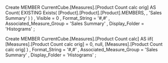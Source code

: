 Create MEMBER CurrentCube.[Measures].[Product Count calc orig] AS
    Count( EXISTING 
           Exists( [Product].[Product].[Product].MEMBERS, ,
                   'Sales Summary' ) )
  , Visible = 0
  , Format_String = '#,#'
  , Associated_Measure_Group = 'Sales Summary'
  , Display_Folder = 'Histograms'
  ;
                 
Create MEMBER CurrentCube.[Measures].[Product Count calc] AS
    iif( [Measures].[Product Count calc orig] = 0, null,
         [Measures].[Product Count calc orig] )
  , Format_String = '#,#'
  , Associated_Measure_Group = 'Sales Summary'
  , Display_Folder = 'Histograms'
  ;
